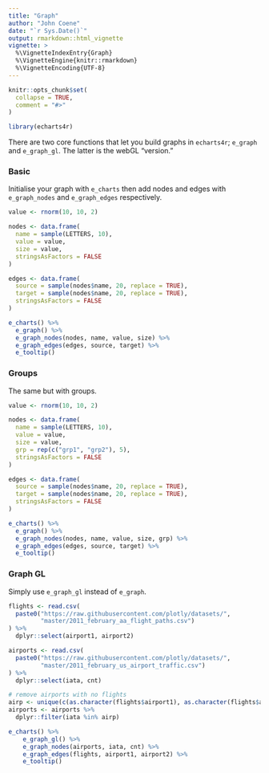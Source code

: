 ```yaml
---
title: "Graph"
author: "John Coene"
date: "`r Sys.Date()`"
output: rmarkdown::html_vignette
vignette: >
  %\VignetteIndexEntry{Graph}
  %\VignetteEngine{knitr::rmarkdown}
  %\VignetteEncoding{UTF-8}
---
```


```r
knitr::opts_chunk$set(
  collapse = TRUE,
  comment = "#>"
)

library(echarts4r)
```

There are two core functions that let you build graphs in `echarts4r`; `e_graph` and `e_graph_gl`. The latter is the webGL "version."

### Basic

Initialise your graph with `e_charts` then add nodes and edges with `e_graph_nodes` and `e_graph_edges` respectively.

```r
value <- rnorm(10, 10, 2)

nodes <- data.frame(
  name = sample(LETTERS, 10),
  value = value,
  size = value,
  stringsAsFactors = FALSE
)

edges <- data.frame(
  source = sample(nodes$name, 20, replace = TRUE),
  target = sample(nodes$name, 20, replace = TRUE),
  stringsAsFactors = FALSE
)

e_charts() %>% 
  e_graph() %>% 
  e_graph_nodes(nodes, name, value, size) %>% 
  e_graph_edges(edges, source, target) %>% 
  e_tooltip()
```

### Groups

The same but with groups.

```r
value <- rnorm(10, 10, 2)

nodes <- data.frame(
  name = sample(LETTERS, 10),
  value = value,
  size = value,
  grp = rep(c("grp1", "grp2"), 5),
  stringsAsFactors = FALSE
)

edges <- data.frame(
  source = sample(nodes$name, 20, replace = TRUE),
  target = sample(nodes$name, 20, replace = TRUE),
  stringsAsFactors = FALSE
)

e_charts() %>% 
  e_graph() %>% 
  e_graph_nodes(nodes, name, value, size, grp) %>% 
  e_graph_edges(edges, source, target) %>% 
  e_tooltip()
```

### Graph GL

Simply use `e_graph_gl` instead of `e_graph`.

```r
flights <- read.csv(
  paste0("https://raw.githubusercontent.com/plotly/datasets/",
         "master/2011_february_aa_flight_paths.csv")
) %>% 
  dplyr::select(airport1, airport2)

airports <- read.csv(
  paste0("https://raw.githubusercontent.com/plotly/datasets/",
         "master/2011_february_us_airport_traffic.csv")
) %>% 
  dplyr::select(iata, cnt)

# remove airports with no flights
airp <- unique(c(as.character(flights$airport1), as.character(flights$airport2)))
airports <- airports %>% 
  dplyr::filter(iata %in% airp)

e_charts() %>% 
    e_graph_gl() %>% 
    e_graph_nodes(airports, iata, cnt) %>% 
    e_graph_edges(flights, airport1, airport2) %>% 
    e_tooltip()
```